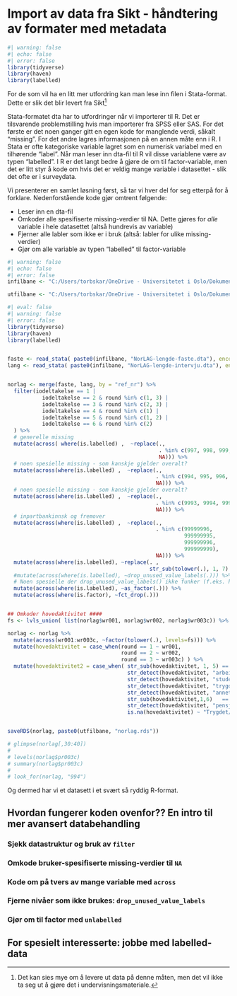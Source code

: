 # Import av data fra Sikt - håndtering av formater med metadata 


```r
#| warning: false
#| echo: false
#| error: false
library(tidyverse)
library(haven)
library(labelled)

```


For de som vil ha en litt mer utfordring kan man lese inn filen i Stata-format. Dette er slik det blir levert fra Sikt^[Det kan sies mye om å levere ut data på denne måten, men det vil ikke ta seg ut å gjøre det i undervisningsmateriale.]

Stata-formatet dta har to utfordringer når vi importerer til R. Det er tilsvarende problemstilling hvis man importerer fra SPSS eller SAS. For det første er det noen ganger gitt en egen kode for manglende verdi, såkalt "missing". For det andre lagres informasjonen på en annen måte enn i R. I Stata er ofte kategoriske variable lagret som en numerisk variabel med en tilhørende "label". Når man leser inn dta-fil til R vil disse variablene være av typen "labelled". I R er det langt bedre å gjøre de om til factor-variable, men det er litt styr å kode om hvis det er veldig mange variable i datasettet - slik det ofte er i surveydata. 

Vi presenterer en samlet løsning først, så tar vi hver del for seg etterpå for å forklare. Nedenforstående kode gjør omtrent følgende: 

* Leser inn en dta-fil
* Omkoder alle spesifiserte missing-verdier til NA. Dette gjøres for *alle* variable i hele datasettet (altså hundrevis av variable)
* Fjerner alle labler som ikke er i bruk (altså: labler for ulike missing-verdier)
* Gjør om alle variable av typen "labelled" til factor-variable 

```r
#| warning: false
#| echo: false
#| error: false
infilbane <- "C:/Users/torbskar/OneDrive - Universitetet i Oslo/Dokumenter/Undervisning/SOS4020_forkurs/data2023/rOBH3y10/"

utfilbane <- "C:/Users/torbskar/OneDrive - Universitetet i Oslo/Dokumenter/Undervisning/SOS4020_forkurs/data2023/data_tilDeling/"


```


```r
#| eval: false
#| warning: false
#| error: false
library(tidyverse)
library(haven)
library(labelled)


faste <- read_stata( paste0(infilbane, "NorLAG-lengde-faste.dta"), encoding = "utf-8")
lang <- read_stata( paste0(infilbane, "NorLAG-lengde-intervju.dta"), encoding = "utf-8")


norlag <- merge(faste, lang, by = "ref_nr") %>% 
  filter(iodeltakelse == 1 |  
           iodeltakelse == 2 & round %in% c(1, 3) | 
           iodeltakelse == 3 & round %in% c(2, 3) |
           iodeltakelse == 4 & round %in% c(1) |
           iodeltakelse == 5 & round %in% c(1, 2) |
           iodeltakelse == 6 & round %in% c(2)
  ) %>% 
  # generelle missing
  mutate(across( where(is.labelled) ,  ~replace(., 
                                                . %in% c(997, 998, 999, 99999, 999999), 
                                                NA))) %>%
  # noen spesielle missing - som kanskje gjelder overalt?
  mutate(across(where(is.labelled) ,  ~replace(., 
                                               . %in% c(994, 995, 996, 9996), 
                                               NA))) %>%
  # noen spesielle missing - som kanskje gjelder overalt?
  mutate(across(where(is.labelled) ,  ~replace(., 
                                               . %in% c(9993, 9994, 9995, 9996, 9997, 9998, 9999), 
                                               NA))) %>%
  # inpartbankinnsk og fremover
  mutate(across(where(is.labelled) ,  ~replace(., 
                                               . %in% c(99999996,
                                                        999999995,
                                                        999999996,
                                                        999999999), 
                                               NA))) %>%
  mutate(across(where(is.labelled), ~replace(. ,
                                             str_sub(tolower(.), 1, 7) == "filter:", NA))) %>% 
  #mutate(across(where(is.labelled), ~drop_unused_value_labels(.))) %>% 
  # Noen spesielle der drop_unused_value_labels() ikke funker (f.eks. hc135). Gjør til factor og rydder etterpå. 
  mutate(across(where(is.labelled), ~as_factor(.))) %>% 
  mutate(across(where(is.factor), ~fct_drop(.)))


## Omkoder hovedaktivitet ####
fs <- lvls_union( list(norlag$wr001, norlag$wr002, norlag$wr003c)) %>% tolower() %>% unique()

norlag <- norlag %>% 
  mutate(across(wr001:wr003c, ~factor(tolower(.), levels=fs))) %>% 
  mutate(hovedaktivitet = case_when(round == 1 ~ wr001, 
                                    round == 2 ~ wr002, 
                                    round == 3 ~ wr003c) ) %>% 
  mutate(hovedaktivitet2 = case_when( str_sub(hovedaktivitet, 1, 5) == "yrkes" ~ "Yrkesaktiv", 
                                      str_detect(hovedaktivitet, "arbeidsledig") ~ "Trygdet/arbeidsledig/stud/annet", 
                                      str_detect(hovedaktivitet, "student") ~ "Trygdet/arbeidsledig/stud/annet", 
                                      str_detect(hovedaktivitet, "trygd") ~ "Trygdet/arbeidsledig/stud/annet", 
                                      str_detect(hovedaktivitet, "annet") ~ "Trygdet/arbeidsledig/stud/annet", 
                                      str_sub(hovedaktivitet,1,6)   == "hjemme" ~ "hjemmeværende/husmor", 
                                      str_detect(hovedaktivitet, "pensjonist") ~ "pensjonist", 
                                      is.na(hovedaktivitet) ~ "Trygdet/arbeidsledig/stud/annet") %>% as_factor())


saveRDS(norlag, paste0(utfilbane, "norlag.rds"))
```

```r
# glimpse(norlag[,30:40])
# 
# levels(norlag$pr003c)
# summary(norlag$pr003c)
# 
# look_for(norlag, "994")

```




Og dermed har vi et datasett i et svært så ryddig R-format. 



## Hvordan fungerer koden ovenfor?? En intro til mer avansert databehandling


### Sjekk datastruktur og bruk av `filter`


### Omkode bruker-spesifiserte missing-verdier til `NA`


### Kode om på tvers av mange variable med `across` 


### Fjerne nivåer som ikke brukes: `drop_unused_value_labels`


### Gjør om til factor med `unlabelled`


## For spesielt interesserte: jobbe med labelled-data


